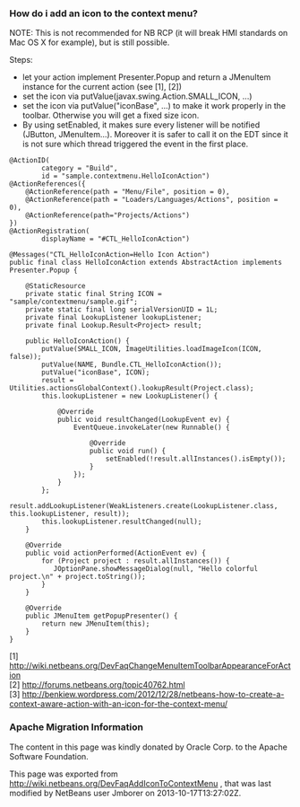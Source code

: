 <!--

    Licensed to the Apache Software Foundation (ASF) under one
    or more contributor license agreements.  See the NOTICE file
    distributed with this work for additional information
    regarding copyright ownership.  The ASF licenses this file
    to you under the Apache License, Version 2.0 (the
    "License"); you may not use this file except in compliance
    with the License.  You may obtain a copy of the License at

      http://www.apache.org/licenses/LICENSE-2.0

    Unless required by applicable law or agreed to in writing,
    software distributed under the License is distributed on an
    "AS IS" BASIS, WITHOUT WARRANTIES OR CONDITIONS OF ANY
    KIND, either express or implied.  See the License for the
    specific language governing permissions and limitations
    under the License.

-->
=== How do i add an icon to the context menu?===

NOTE: This is not recommended for NB RCP (it will break HMI standards on Mac OS X for example), but is still possible.

Steps:
* let your action implement Presenter.Popup and return a JMenuItem instance for the current action (see [1], [2])
* set the icon via putValue(javax.swing.Action.SMALL_ICON, ...)
* set the icon via putValue("iconBase", ...) to make it work properly in the toolbar. Otherwise you will get a fixed size icon.
* By using setEnabled, it makes sure every listener will be notified (JButton, JMenuItem...). Moreover it is safer to call it on the EDT since it is not sure which thread triggered the event in the first place.

<pre>
@ActionID(
        category = "Build",
        id = "sample.contextmenu.HelloIconAction")
@ActionReferences({
    @ActionReference(path = "Menu/File", position = 0),
    @ActionReference(path = "Loaders/Languages/Actions", position = 0),
    @ActionReference(path="Projects/Actions")
})
@ActionRegistration(
        displayName = "#CTL_HelloIconAction")

@Messages("CTL_HelloIconAction=Hello Icon Action")
public final class HelloIconAction extends AbstractAction implements Presenter.Popup {

    @StaticResource
    private static final String ICON = "sample/contextmenu/sample.gif";
    private static final long serialVersionUID = 1L;
    private final LookupListener lookupListener;
    private final Lookup.Result<Project> result;

    public HelloIconAction() {
        putValue(SMALL_ICON, ImageUtilities.loadImageIcon(ICON, false));
        putValue(NAME, Bundle.CTL_HelloIconAction());
        putValue("iconBase", ICON);
        result = Utilities.actionsGlobalContext().lookupResult(Project.class);
        this.lookupListener = new LookupListener() {

            @Override
            public void resultChanged(LookupEvent ev) {
                EventQueue.invokeLater(new Runnable() {

                    @Override
                    public void run() {
                        setEnabled(!result.allInstances().isEmpty());
                    }
                });
            }
        };
        result.addLookupListener(WeakListeners.create(LookupListener.class, this.lookupListener, result));
        this.lookupListener.resultChanged(null);
    }

    @Override
    public void actionPerformed(ActionEvent ev) {
        for (Project project : result.allInstances()) {
           JOptionPane.showMessageDialog(null, "Hello colorful project.\n" + project.toString());
        }
    }

    @Override
    public JMenuItem getPopupPresenter() {
        return new JMenuItem(this);
    }
}
</pre>

[1] http://wiki.netbeans.org/DevFaqChangeMenuItemToolbarAppearanceForAction
<br/>
[2] http://forums.netbeans.org/topic40762.html <br/>
[3] http://benkiew.wordpress.com/2012/12/28/netbeans-how-to-create-a-context-aware-action-with-an-icon-for-the-context-menu/

===Apache Migration Information===

The content in this page was kindly donated by Oracle Corp. to the
Apache Software Foundation.

This page was exported from http://wiki.netbeans.org/DevFaqAddIconToContextMenu , 
that was last modified by NetBeans user Jmborer 
on 2013-10-17T13:27:02Z.

